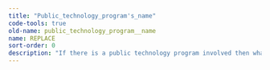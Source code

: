 ```yaml
---
title: "Public_technology_program's_name"
code-tools: true
old-name: public_technology_program__name
name: REPLACE
sort-order: 0
description: "If there is a public technology program involved then what is the name"
---
```

